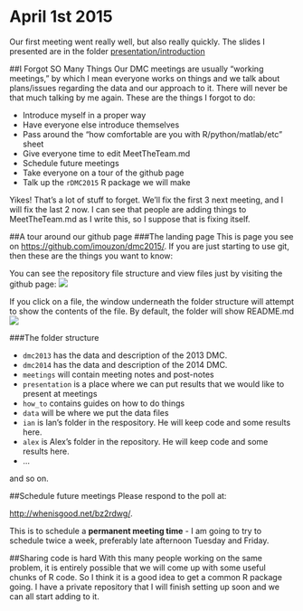 April 1st 2015
==============

Our first meeting went really well, but also really quickly.
The slides I presented are in the folder [presentation/introduction](https://github.com/imouzon/dmc2015/blob/master/presentation/introduction/DMC2015_intro.pdf)

##I Forgot SO Many Things
Our DMC meetings are usually "working meetings," 
by which I mean everyone works on things and we talk about 
plans/issues regarding the data and our approach to it.
There will never be that much talking by me again.
These are the things I forgot to do:

- Introduce myself in a proper way
- Have everyone else introduce themselves
- Pass around the "how comfortable are you with R/python/matlab/etc" sheet
- Give everyone time to edit MeetTheTeam.md
- Schedule future meetings
- Take everyone on a tour of the github page
- Talk up the `rDMC2015` R package we will make

Yikes! 
That's a lot of stuff to forget. 
We'll fix the first 3 next meeting, and I will fix the last 2 now. 
I can see that people are adding things to MeetTheTeam.md as I write this, 
so I suppose that is fixing itself.

##A tour around our github page
###The landing page
This is page you see on [https://github.com/imouzon/dmc2015/](https://github.com/imouzon/dmc2015/).
If you are just starting to use git, then these are the things you want to know:

You can see the repository file structure and view files just by visiting the github page:
![](./figs/landing_page.png)

If you click on a file, the window underneath the folder structure will attempt to show 
the contents of the file. By default, the folder will show README.md
![](./figs/README_showing.png)

###The folder structure

- `dmc2013` has the data and description of the 2013 DMC.
- `dmc2014` has the data and description of the 2014 DMC.
- `meetings` will contain meeting notes and post-notes
- `presentation` is a place where we can put results that we would like to present at meetings
- `how_to` contains guides on how to do things
- `data` will be where we put the data files
- `ian` is Ian's folder in the respository. He will keep code and some results here.
- `alex` is Alex's folder in the repository. He will keep code and some results here.
- ...

and so on.

##Schedule future meetings
Please respond to the poll at: 

[http://whenisgood.net/bz2rdwg/](http://whenisgood.net/bz2rdwg/).

This is to schedule a **permanent meeting time** - I am going to try to schedule twice a week, 
preferably late afternoon Tuesday and Friday.

##Sharing code is hard
With this many people working on the same problem, 
it is entirely possible that we will come up with some useful chunks of R code.
So I think it is a good idea to get a common R package going.
I have a private repository that I will finish setting up soon and we can all start adding to it.
